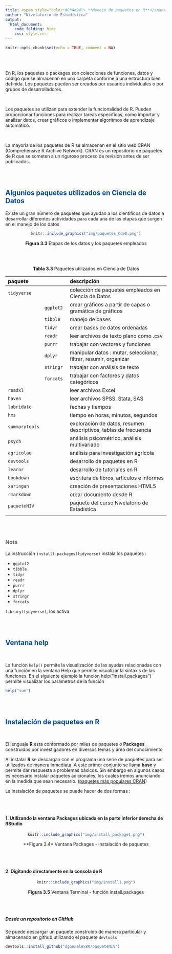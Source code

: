 ```yaml
---
title: <span style="color:#034a94"> **Manejo de paquetes en R**</span>
author: "Nivelatorio de Estadística"
output:
  html_document:
    code_folding: hide
    css: style.css
---
```

```r
knitr::opts_chunk$set(echo = TRUE, comment = NA)
```


<br/><br/>

En R, los paquetes o packages son  colecciones de funciones, datos y código que se almacenan en una carpeta conforme a una estructura bien definida. Los paquetes pueden ser creados por usuarios individuales o por grupos de desarrolladores.

<br/>

Los paquetes se utilizan para extender la funcionalidad de R. Pueden proporcionar funciones para realizar tareas específicas, como importar y analizar datos, crear gráficos o implementar algoritmos de aprendizaje automático.

<br/>

La mayoría de los paquetes de R se almacenan en el sitio web CRAN (Comprehensive R Archive Network). CRAN es un repositorio de paquetes de R que se someten a un riguroso proceso de revisión antes de ser publicados.

<br/><br/>

## <span style="color:#034a94">**Algunios paquetes utilizados en Ciencia de Datos**</span>

Existe un gran número de paquetes que ayudan a los cientificos de datos a desarrollar diferentes actividades para cada una de las etapas que surgen en el manejo de los datos

<center>
```r
knitr::include_graphics("img/paquetes_CdeD.png")
```
**Figura 3.3** Etapas de los datos y los paquetes empleados
</center>

<br/><br/>

<center>
**Tabla 3.3**  Paquetes utilizados en Ciencia de Datos 
<br/>

|    paquete   |                 |  descripción                                                            |
|:-------------|:----------------|:------------------------------------------------------------------------|
|`tidyverse`     |                 | colección de paquetes empleados en Ciencia de Datos                     |
|              | `ggplot2`         | crear gráficos a partir de capas o gramática de gráficos                | 
|              | `tibble`          | manejo de bases                                                         |
|              | `tidyr`           | crear bases de datos ordenadas                                          |
|              | `readr`           | leer archivos de texto plano como .csv                                  |
|              | `purrr`           | trabajar con vectores y funciones                                       |
|              | `dplyr`           | manipular datos : mutar, seleccionar, filtrar, resumir, organizar       |
|              | `stringr`         | trabajar con análisis de texto                                          |
|              | `forcats`         | trabajar con factores y datos categóricos                               |
| `readxl`     |      | leer archivos Excel                                                     |
| `haven`      |      | leer archivos SPSS. Stata, SAS                                          |
| `lubridate`  |      | fechas y tiempos                                                        |
| `hms`        |      | tiempo en horas, minutos, segundos                                      | 
|`summarytools`|      | exploración de datos, resumen descriptivos, tablas de frecuencia        |
|`psych`       |      | análisis psicométrico, análisis multivariado                            |
|`agricolae`   |      | análisis para investigación agrícola                                    |
|`devtools`    |      | desarrollo de paquetes en R                                             |
|`learnr`      |      | desarrollo de tutoriales en R                                           |
|`bookdown`    |      | escritura de libros, artículos e informes                               |
|`xaringan`    |      | creación de presentaciones HTML5                                        |
|`rmarkdown`   |      | crear documento desde R                                                 |
|`paqueteNIV`  |      | paquete del curso Nivelatorio de Estadística                            |
|              |      |                                                                         |

</center>

<br/><br/>


<div class="content-box-gray">
### <span style="color:#686868">**Nota**</span> 

La instrucción `installl.packages(tidyverse)`  instala los paquetes :

* `ggplot2` 
* `tibble`
* `tidyr` 
* `readr` 
* `purrr` 
* `dplyr` 
* `stringr`
* `forcats`

`library(tydyverse)`, los activa 
</div>
<br/><br/>


## <span style="color:#034a94">**Ventana help**</span>

<br/>

La función `help()`  permite la visualización de las ayudas relacionadas con una función en la ventana Help  que permite visualizar la sintaxis de las funciones. En el siguiente ejemplo la función help("install.packages") permite visualizar los parámetros de la función

```r
help("sum")
```



<br/><br/>

## <span style="color:#034a94">**Instalación de paquetes en R**</span>

<br/>

El lenguaje **R** esta conformado por miles de paquetes o **Packages** construidos por investigadores en diversos temas y área del conocimiento

Al instalar **R** se descargan con el programa una serie de paquetes para ser utilizados de manera inmediata. A este primer conjunto se llama **base** y permite dar respuesta a problemas básicos. Sin embargo en algunos casos es necesario instalar paquetes adicionales, los cuales iremos anunciando en la medida que sean necesario. ([paquetes más populares CRAN](https://gallery.shinyapps.io/087-crandash/))



La instalación de paquetes se puede hacer de dos formas : 

<br/><br/>

#### 1. Utilizando la ventana **Packages** ubicada en la parte inferior derecha de RStudio

<center>
```r
knitr::include_graphics("img/install_package1.png")
```
**Figura 3.4* Ventana Packages - instalación de paquetes
</center>

<br/><br/>

#### 2. Digitando directamente en la consola de R 

<center>
```r
knitr::include_graphics("img/install1.png")
```

**Figura 3.5** Ventana Terminal - función install.packages
</center>

<br/><br/>

##### Desde un repositorio en GitHub

Se puede descargar un paquete construido de manera particular y almacenado en github utilizando el paquete `devtools`

```r
devtools::install_github("dgonxalex80/paqueteNIV")
```

